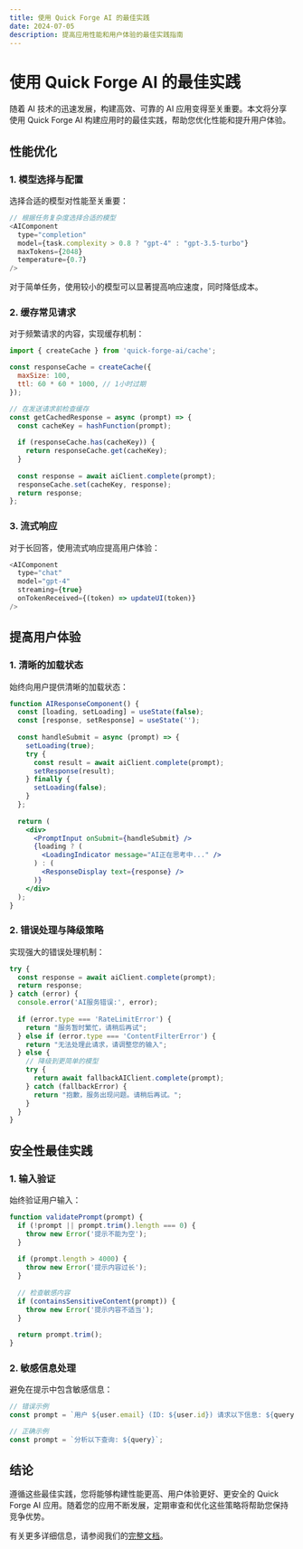 ```yaml
---
title: 使用 Quick Forge AI 的最佳实践
date: 2024-07-05
description: 提高应用性能和用户体验的最佳实践指南
---
```


# 使用 Quick Forge AI 的最佳实践

随着 AI 技术的迅速发展，构建高效、可靠的 AI 应用变得至关重要。本文将分享使用 Quick Forge AI 构建应用时的最佳实践，帮助您优化性能和提升用户体验。

## 性能优化

### 1. 模型选择与配置

选择合适的模型对性能至关重要：

```javascript
// 根据任务复杂度选择合适的模型
<AIComponent
  type="completion"
  model={task.complexity > 0.8 ? "gpt-4" : "gpt-3.5-turbo"}
  maxTokens={2048}
  temperature={0.7}
/>
```

对于简单任务，使用较小的模型可以显著提高响应速度，同时降低成本。

### 2. 缓存常见请求

对于频繁请求的内容，实现缓存机制：

```javascript
import { createCache } from 'quick-forge-ai/cache';

const responseCache = createCache({
  maxSize: 100,
  ttl: 60 * 60 * 1000, // 1小时过期
});

// 在发送请求前检查缓存
const getCachedResponse = async (prompt) => {
  const cacheKey = hashFunction(prompt);
  
  if (responseCache.has(cacheKey)) {
    return responseCache.get(cacheKey);
  }
  
  const response = await aiClient.complete(prompt);
  responseCache.set(cacheKey, response);
  return response;
};
```

### 3. 流式响应

对于长回答，使用流式响应提高用户体验：

```javascript
<AIComponent
  type="chat"
  model="gpt-4"
  streaming={true}
  onTokenReceived={(token) => updateUI(token)}
/>
```

## 提高用户体验

### 1. 清晰的加载状态

始终向用户提供清晰的加载状态：

```jsx
function AIResponseComponent() {
  const [loading, setLoading] = useState(false);
  const [response, setResponse] = useState('');
  
  const handleSubmit = async (prompt) => {
    setLoading(true);
    try {
      const result = await aiClient.complete(prompt);
      setResponse(result);
    } finally {
      setLoading(false);
    }
  };
  
  return (
    <div>
      <PromptInput onSubmit={handleSubmit} />
      {loading ? (
        <LoadingIndicator message="AI正在思考中..." />
      ) : (
        <ResponseDisplay text={response} />
      )}
    </div>
  );
}
```

### 2. 错误处理与降级策略

实现强大的错误处理机制：

```javascript
try {
  const response = await aiClient.complete(prompt);
  return response;
} catch (error) {
  console.error('AI服务错误:', error);
  
  if (error.type === 'RateLimitError') {
    return "服务暂时繁忙，请稍后再试";
  } else if (error.type === 'ContentFilterError') {
    return "无法处理此请求，请调整您的输入";
  } else {
    // 降级到更简单的模型
    try {
      return await fallbackAIClient.complete(prompt);
    } catch (fallbackError) {
      return "抱歉，服务出现问题。请稍后再试。";
    }
  }
}
```

## 安全性最佳实践

### 1. 输入验证

始终验证用户输入：

```javascript
function validatePrompt(prompt) {
  if (!prompt || prompt.trim().length === 0) {
    throw new Error('提示不能为空');
  }
  
  if (prompt.length > 4000) {
    throw new Error('提示内容过长');
  }
  
  // 检查敏感内容
  if (containsSensitiveContent(prompt)) {
    throw new Error('提示内容不适当');
  }
  
  return prompt.trim();
}
```

### 2. 敏感信息处理

避免在提示中包含敏感信息：

```javascript
// 错误示例
const prompt = `用户 ${user.email} (ID: ${user.id}) 请求以下信息: ${query}`;

// 正确示例
const prompt = `分析以下查询: ${query}`;
```

## 结论

遵循这些最佳实践，您将能够构建性能更高、用户体验更好、更安全的 Quick Forge AI 应用。随着您的应用不断发展，定期审查和优化这些策略将帮助您保持竞争优势。

有关更多详细信息，请参阅我们的[完整文档](/docs/best-practices)。 